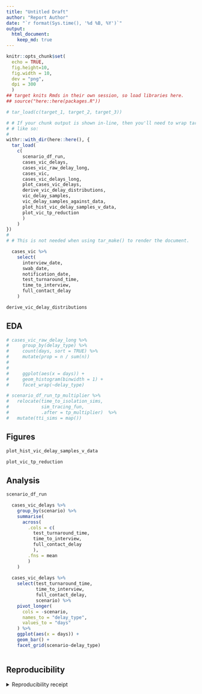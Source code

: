 ```yaml
---
title: "Untitled Draft"
author: "Report Author"
date: "`r format(Sys.time(), '%d %B, %Y')`"
output: 
  html_document:
    keep_md: true
---
```


```r
knitr::opts_chunk$set(
  echo = TRUE,
  fig.height=10,
  fig.width = 10,
  dev = "png",
  dpi = 300
  )
## target knits Rmds in their own session, so load libraries here.
## source("here::here(packages.R"))
```

```r
# tar_load(c(target_1, target_2, target_3))

# # If your chunk output is shown in-line, then you'll need to wrap tar_load()
# # like so:
# 
withr::with_dir(here::here(), {
  tar_load(
    c(
      scenario_df_run,
      cases_vic_delays,
      cases_vic_raw_delay_long,
      cases_vic,
      cases_vic_delays_long,
      plot_cases_vic_delays,
      derive_vic_delay_distributions,
      vic_delay_samples,
      vic_delay_samples_against_data,
      plot_hist_vic_delay_samples_v_data,
      plot_vic_tp_reduction
      )
    )
})
# 
# # This is not needed when using tar_make() to render the document.
```



```r
  
  cases_vic %>%
    select(
      interview_date,
      swab_date,
      notification_date,
      test_turnaround_time,
      time_to_interview,
      full_contact_delay
    )
```

```r
derive_vic_delay_distributions
```


## EDA

```r
# cases_vic_raw_delay_long %>% 
#     group_by(delay_type) %>% 
#     count(days, sort = TRUE) %>% 
#     mutate(prop = n / sum(n))
#   
#   
#     ggplot(aes(x = days)) + 
#     geom_histogram(binwidth = 1) + 
#     facet_wrap(~delay_type)
```


```r
# scenario_df_run_tp_multiplier %>% 
#   relocate(time_to_isolation_sims,
#            sim_tracing_fun,
#            .after = tp_multiplier)  %>% 
#   mutate(tti_sims = map())
```

## Figures

```r
plot_hist_vic_delay_samples_v_data
```

```r
plot_vic_tp_reduction
```



## Analysis

```r
scenario_df_run 
```

```r

  cases_vic_delays %>% 
    group_by(scenario) %>% 
    summarise(
      across(
        .cols = c(
          test_turnaround_time,
          time_to_interview,
          full_contact_delay
          ),
        .fns = mean
        )
    )
  
  cases_vic_delays %>% 
    select(test_turnaround_time,
           time_to_interview,
           full_contact_delay,
           scenario) %>% 
    pivot_longer(
      cols = -scenario,
      names_to = "delay_type",
      values_to = "days"
    ) %>% 
    ggplot(aes(x = days)) +
    geom_bar() + 
    facet_grid(scenario~delay_type)
  
```



## Reproducibility

<details><summary>Reproducibility receipt</summary>

```r
## datetime
Sys.time()

## repository
if(requireNamespace('git2r', quietly = TRUE)) {
  git2r::repository()
} else {
  c(
    system2("git", args = c("log", "--name-status", "-1"), stdout = TRUE),
    system2("git", args = c("remote", "-v"), stdout = TRUE)
  )
}

## session info
sessionInfo()
```

</details>
